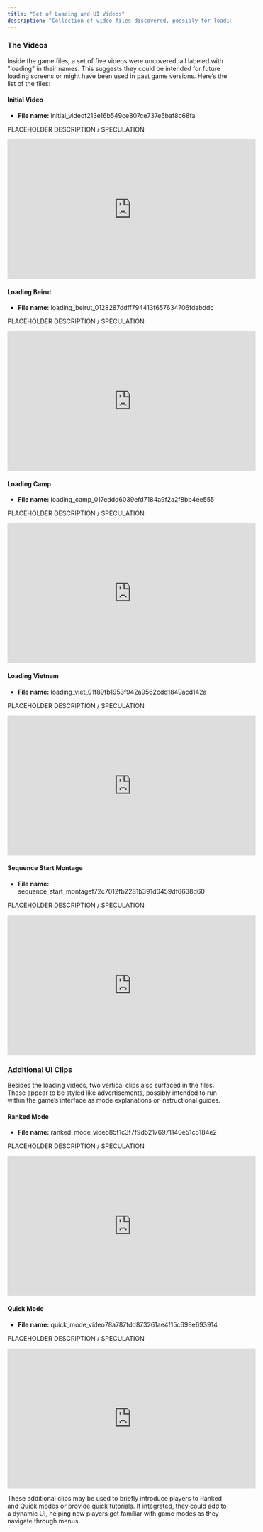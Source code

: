 ```yaml
---
title: "Set of Loading and UI Videos"
description: "Collection of video files discovered, possibly for loading screens or UI elements."
---
```


### The Videos

Inside the game files, a set of five videos were uncovered, all labeled with "loading" in their names. This suggests they could be intended for future loading screens or might have been used in past game versions. Here’s the list of the files:

#### Initial Video

- **File name:** initial_videof213e16b549ce807ce737e5baf8c68fa

PLACEHOLDER DESCRIPTION / SPECULATION

<div align="center">

<iframe width="560" height="315" src="https://www.youtube.com/embed/JOMQeEJz090?si=PIsI4xg5s5DgOJjB" title="YouTube video player" frameborder="0" allow="accelerometer; autoplay; clipboard-write; encrypted-media; gyroscope; picture-in-picture; web-share" referrerpolicy="strict-origin-when-cross-origin" allowfullscreen></iframe>

</div>

#### Loading Beirut

- **File name:** loading_beirut_0128287ddff794413f657634706fdabddc

PLACEHOLDER DESCRIPTION / SPECULATION

<div align="center">

<iframe width="560" height="315" src="https://www.youtube.com/embed/J30bnVgq-Po?si=7_GzfeYJcu1uNVat" title="YouTube video player" frameborder="0" allow="accelerometer; autoplay; clipboard-write; encrypted-media; gyroscope; picture-in-picture; web-share" referrerpolicy="strict-origin-when-cross-origin" allowfullscreen></iframe>

</div>

#### Loading Camp

- **File name:** loading_camp_017eddd6039efd7184a9f2a2f8bb4ee555

PLACEHOLDER DESCRIPTION / SPECULATION

<div align="center">

<iframe width="560" height="315" src="https://www.youtube.com/embed/Anrlijh4bd4?si=sTk7CUJv7YCut8of" title="YouTube video player" frameborder="0" allow="accelerometer; autoplay; clipboard-write; encrypted-media; gyroscope; picture-in-picture; web-share" referrerpolicy="strict-origin-when-cross-origin" allowfullscreen></iframe>

</div>

#### Loading Vietnam

- **File name:** loading_viet_01f89fb1953f942a9562cdd1849acd142a

PLACEHOLDER DESCRIPTION / SPECULATION

<div align="center">

<iframe width="560" height="315" src="https://www.youtube.com/embed/L9TScvU2Dkc?si=kNC4ErLSWPlA9_Cv" title="YouTube video player" frameborder="0" allow="accelerometer; autoplay; clipboard-write; encrypted-media; gyroscope; picture-in-picture; web-share" referrerpolicy="strict-origin-when-cross-origin" allowfullscreen></iframe>

</div>

#### Sequence Start Montage

- **File name:** sequence_start_montagef72c7012fb2281b391d0459df6638d60

PLACEHOLDER DESCRIPTION / SPECULATION

<div align="center">

<iframe width="560" height="315" src="https://www.youtube.com/embed/KB2VBC7eij0?si=LXJmtPVD2IhBDVLT" title="YouTube video player" frameborder="0" allow="accelerometer; autoplay; clipboard-write; encrypted-media; gyroscope; picture-in-picture; web-share" referrerpolicy="strict-origin-when-cross-origin" allowfullscreen></iframe>

</div>

### Additional UI Clips
Besides the loading videos, two vertical clips also surfaced in the files. These appear to be styled like advertisements, possibly intended to run within the game’s interface as mode explanations or instructional guides.

#### Ranked Mode

- **File name:** ranked_mode_video85f1c3f7f9d52176971140e51c5184e2

PLACEHOLDER DESCRIPTION / SPECULATION

<div align="center">

<iframe width="560" height="315" src="https://www.youtube.com/embed/ax727iTfJZQ?si=VpoZ1LUGZzW7ISRV" title="YouTube video player" frameborder="0" allow="accelerometer; autoplay; clipboard-write; encrypted-media; gyroscope; picture-in-picture; web-share" referrerpolicy="strict-origin-when-cross-origin" allowfullscreen></iframe>

</div>

#### Quick Mode

- **File name:** quick_mode_video78a787fdd873261ae4f15c698e693914

PLACEHOLDER DESCRIPTION / SPECULATION

<div align="center">

<iframe width="560" height="315" src="https://www.youtube.com/embed/JOMQeEJz090?si=PIsI4xg5s5DgOJjB" title="YouTube video player" frameborder="0" allow="accelerometer; autoplay; clipboard-write; encrypted-media; gyroscope; picture-in-picture; web-share" referrerpolicy="strict-origin-when-cross-origin" allowfullscreen></iframe>

</div>

These additional clips may be used to briefly introduce players to Ranked and Quick modes or provide quick tutorials. If integrated, they could add to a dynamic UI, helping new players get familiar with game modes as they navigate through menus.